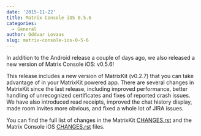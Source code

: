 ```yaml
---
date: '2015-11-22'
title: Matrix Console iOS 0.5.6
categories:
  - General
author: Oddvar Lovaas
slug: matrix-console-ios-0-5-6
---
```


In addition to the Android release a couple of days ago, we also released a new version of Matrix Console iOS: v0.5.6! 

This release includes a new version of MatrixKit (v0.2.7) that you can take advantage of in your MatrixKit powered app. There are several changes in MatrixKit since the last release, including improved performance, better handling of unrecognized certificates and fixes of reported crash issues. We have also introduced read receipts, improved the chat history display, made room invites more obvious, and fixed a whole lot of JIRA issues.

You can find the full list of changes in the MatrixKit <a href="https://github.com/matrix-org/matrix-ios-kit/blob/master/CHANGES.rst">CHANGES.rst</a> and the Matrix Console iOS <a href="https://github.com/matrix-org/matrix-ios-console/blob/master/CHANGES.rst">CHANGES.rst</a> files.